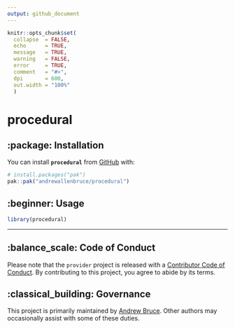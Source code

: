 ```yaml
---
output: github_document
---
```


<!-- README.md is generated from README.Rmd. Please edit that file -->

```r
knitr::opts_chunk$set(
  collapse  = FALSE,
  echo      = TRUE,
  message   = TRUE, 
  warning   = FALSE,
  error     = TRUE,
  comment   = "#>",
  dpi       = 600, 
  out.width = "100%"
  )
```

# procedural

<!-- badges: start -->
<!-- badges: end -->

## :package: Installation

You can install __`procedural`__ from [GitHub](https://github.com/) with:

``` r
# install.packages("pak")
pak::pak("andrewallenbruce/procedural")
```

## :beginner: Usage

```r
library(procedural)
```


------------------------------------------------------------------------------

## :balance_scale: Code of Conduct

Please note that the `provider` project is released with a [Contributor Code of Conduct](https://andrewallenbruce.github.io/procedural/CODE_OF_CONDUCT.html). By contributing to this project, you agree to abide by its terms.


## :classical_building: Governance

This project is primarily maintained by [Andrew Bruce](https://github.com/andrewallenbruce). Other authors may occasionally assist with some of these duties.
